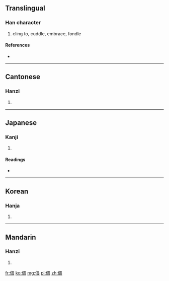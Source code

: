 ==Translingual==

===Han character===
{{Han char|rn=9|rad=人|as=09|sn=11|four=2623<sub>2</sub>|canj=人田一女 (OWMV)}}

# cling to, cuddle, embrace, fondle

====References====
* {{Han ref|kx=0110.110|dkj=00843|dj=0235.050|hdz=10191.020|uh=504E|ud=20558|bh=B0B9|bd=45241}}

----

==Cantonese==

===Hanzi===
{{yue-hanzi|jyut=|y=wui1}}

# {{defn|Cantonese|sort=人09}}

----

==Japanese==

===Kanji===
{{ja-kanji|grade=|rs=人09}}

# {{defn|Japanese|sort=人09}}

====Readings====
* {{ja-readings|on=[[わい]] (wai), [[え]] (e)|kun=[[ほのか]] (honoka), [[なじむ]] (najimu), [[したしむ]] (shitashimu), [[ちかよる]] (chikayoru)}}

----

==Korean==

===Hanja===
{{ko-hanja|hangeul=아|rv=|mr=}}

# {{defn|Korean|sort=人09}}

----

==Mandarin==

===Hanzi===
{{cmn-hanzi|pin=[[wēi]] ([[wei1]])|wg=wei<sup>1</sup>}}

# {{defn|Mandarin|sort=人09}}

[[fr:偎]]
[[ko:偎]]
[[mg:偎]]
[[pl:偎]]
[[zh:偎]]